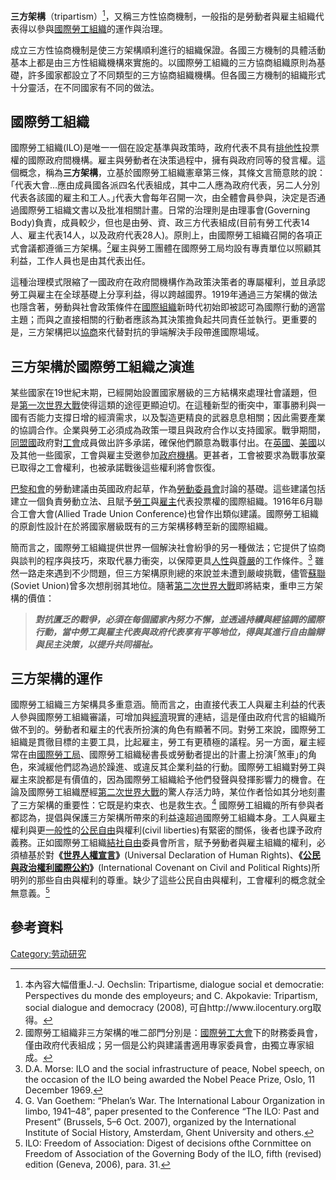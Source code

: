 '''三方架構'''（tripartism）<ref>本內容大幅借重J.-J. Oechslin: Tripartisme, dialogue social et democratie: Perspectives du monde des employeurs; and C. Akpokavie: Tripartism, social dialogue and democracy (2008), 可自http://www.ilocentury.org取得。{{dead link|date=2017年11月 |bot=InternetArchiveBot |fix-attempted=yes }}</ref>，又稱三方性協商機制，一般指的是勞動者與雇主組織代表得以參與[[國際勞工組織|國際勞工組織]]的運作與治理。

成立三方性協商機制是使三方架構順利進行的組織保證。各國三方機制的具體活動基本上都是由三方性組織機構來實施的。以國際勞工組織的三方協商組織原則為基礎，許多國家都設立了不同類型的三方協商組織機構。但各國三方機制的組織形式十分靈活，在不同國家有不同的做法。

==國際勞工組織==
國際勞工組織(ILO)是唯一一個在設定基準與政策時，政府代表不具有[[排他性|排他性]]投票權的國際政府間機構。雇主與勞動者在決策過程中，擁有與政府同等的發言權。這個概念，稱為'''三方架構'''，立基於國際勞工組織憲章第三條，其條文言簡意賅的說：｢代表大會…應由成員國各派四名代表組成，其中二人應為政府代表，另二人分別代表各該國的雇主和工人。｣代表大會每年召開一次，由全體會員參與，決定是否通過國際勞工組織文書以及批准相關計畫。日常的治理則是由理事會(Governing Body)負責，成員較少，但也是由勞、資、政三方代表組成(目前有勞工代表14人、雇主代表14人，以及政府代表28人)。原則上，由國際勞工組織召開的各項正式會議都遵循三方架構。<ref>國際勞工組織非三方架構的唯二部門分別是：[[國際勞工大會|國際勞工大會]]下的財務委員會，僅由政府代表組成；另一個是公約與建議書適用專家委員會，由獨立專家組成。</ref>雇主與勞工團體在國際勞工局均設有專責單位以照顧其利益，工作人員也是由其代表出任。

這種治理模式限縮了一國政府在政府間機構作為政策決策者的專屬權利，並且承認勞工與雇主在全球基礎上分享利益，得以跨越國界。1919年通過三方架構的做法也隱含著，勞動與社會政策條件在[[國際組織|國際組織]]新時代初始即被認可為國際行動的適當主題；而與之直接相關的行動者應該為其決策擔負起共同責任並執行。更重要的是，三方架構把以[[協商|協商]]來代替對抗的爭端解決手段帶進國際場域。

==三方架構於國際勞工組織之演進==
某些國家在19世紀末期，已經開始設置國家層級的三方結構來處理社會議題，但是[[第一次世界大戰|第一次世界大戰]]使得這類的途徑更顯迫切。在這種新型的衝突中，軍事勝利與一國有否能力支撐日增的經濟需求，以及製造更精良的武器息息相關；因此需要產業的協調合作。企業與勞工必須成為政策一環且與政府合作以支持國家。戰爭期間，[[同盟國|同盟國]]政府對[[工會|工會]]成員做出許多承諾，確保他們願意為戰事付出。在[[英國|英國]]、[[美國|美國]]以及其他一些國家，工會與雇主受邀參加[[政府機構|政府機構]]。更甚者，工會被要求為戰事放棄已取得之工會權利，也被承諾戰後這些權利將會恢復。

[[巴黎和會|巴黎和會]]的勞動建議由英國政府起草，作為[[勞動委員會|勞動委員會]]討論的基礎。這些建議包括建立一個負責勞動立法、且賦予[[勞工|勞工]]與[[雇主|雇主]]代表投票權的國際組織。1916年6月聯合工會大會(Allied Trade Union Conference)也曾作出類似建議。國際勞工組織的原創性設計在於將國家層級既有的三方架構移轉至新的國際組織。

簡而言之，國際勞工組織提供世界一個解決社會紛爭的另一種做法；它提供了協商與談判的程序與技巧，來取代暴力衝突，以保障更具[[人性|人性]]與[[尊嚴|尊嚴]]的工作條件。<ref> D.A. Morse: ILO and the social infrastructure of peace, Nobel speech, on the occasion of the ILO being awarded the Nobel Peace Prize, Oslo, 11 December 1969.</ref>
雖然一路走來遇到不少問題，但三方架構原則總的來說並未遭到嚴峻挑戰，儘管[[蘇聯|蘇聯]](Soviet Union)曾多次想削弱其地位。隨著[[第二次世界大戰|第二次世界大戰]]即將結束，{{link-en|費城宣言|Declaration of Philadelphia|'''費城宣言'''}}重申三方架構的價值：
     <blockquote>'''''對抗匱乏的戰爭，必須在每個國家內努力不懈，並透過持續與經協調的國際行動，當中勞工與雇主代表與政府代表享有平等地位，得與其進行自由論辯與民主決策，以提升共同福祉。'''''</blockquote>

==三方架構的運作==
國際勞工組織三方架構具多重意涵。簡而言之，由直接代表工人與雇主利益的代表人參與國際勞工組織審議，可增加與[[經濟|經濟]]現實的連結，這是僅由政府代言的組織所做不到的。勞動者和雇主的代表所扮演的角色有顯著不同。對勞工來說，國際勞工組織是貫徹目標的主要工具，比起雇主，勞工有更積極的議程。另一方面，雇主經常在由[[國際勞工局|國際勞工局]]、國際勞工組織秘書長或勞動者提出的計畫上扮演｢煞車｣的角色，來減緩他們認為過於躁進、或違反其企業利益的行動。國際勞工組織對勞工與雇主來說都是有價值的，因為國際勞工組織給予他們發聲與發揮影響力的機會。在論及國際勞工組織歷經[[第二次世界大戰|第二次世界大戰]]的驚人存活力時，某位作者恰如其分地刻畫了三方架構的重要性：它既是約束衣、也是救生衣。<ref> G. Van Goethem: “Phelan’s War. The International Labour Organization in limbo, 1941–48”, paper presented to the Conference “The ILO: Past and Present” (Brussels, 5–6 Oct. 2007), organized by the International Institute of Social History, Amsterdam, Ghent University and others.</ref>
國際勞工組織的所有參與者都認為，提倡與保護三方架構所帶來的利益遠超過國際勞工組織本身。工人與雇主權利與更[[一般性|一般性]]的[[公民自由|公民自由]]與權利(civil liberties)有緊密的關係，後者也課予政府義務。正如國際勞工組織[[結社自由|結社自由]]委員會所言，賦予勞動者與雇主組織的權利，必須植基於對'''《[[世界人權宣言|世界人權宣言]]》'''(Universal Declaration of Human Rights)、'''《[[公民與政治權利國際公約|公民與政治權利國際公約]]》'''(International Covenant on Civil and Political Rights)所明列的那些自由與權利的尊重。缺少了這些公民自由與權利，工會權利的概念就全無意義。<ref>ILO: Freedom of Association: Digest of decisions ofthe Cornmittee on Freedom of Association of the Governing Body of the ILO, fifth (revised) edition (Geneva, 2006), para. 31.</ref>

==參考資料==
{{reflist}}

[[Category:劳动研究|Category:劳动研究]]